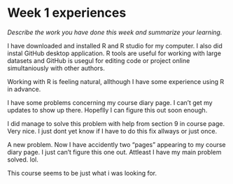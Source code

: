 # Week 1 experiences

*Describe the work you have done this week and summarize your learning.*


I have downloaded and installed R and R studio for my computer. I also did instal GitHub desktop application. R tools are useful for working with large datasets and GitHub is usegul for editing code or project online simultaniously with other authors.  


Working with R is feeling natural, allthough I have some experience using R in advance.  


I have some problems concerning my course diary page. I can't get my updates to show up there. Hopeflly I can figure this out soon enough.  

I did manage to solve this problem with help from section 9 in course page. Very nice. I just dont yet know if I have to do this fix allways or just once.  

A new problem. Now I have accidently two "pages" appearing to my course diary page. I just can't figure this one out. Attleast I have my main problem solved. lol.

This course seems to be just what i was looking for.

